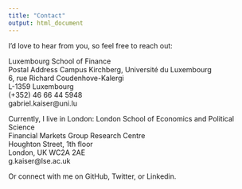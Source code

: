 ```yaml
---
title: "Contact"
output: html_document
---
```


I'd love to hear from you, so feel free to reach out:

Luxembourg School of Finance<br>
Postal Address 	Campus Kirchberg, Université du Luxembourg<br>
6, rue Richard Coudenhove-Kalergi<br>
L-1359 Luxembourg <br>
(+352) 46 66 44 5948<br>
gabriel.kaiser@uni.lu<br>

Currently, I live in London:
London School of Economics and Political Science<br>
Financial Markets Group Research Centre<br>
Houghton Street, 1th floor<br>
London, UK WC2A 2AE<br>
g.kaiser@lse.ac.uk<br>

Or connect with me on GitHub, Twitter, or Linkedin.